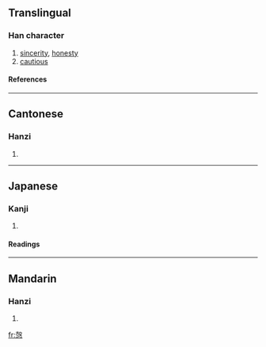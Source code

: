 {{see|悫|慤}}

==Translingual==
===Han character===
{{Han char|rn=61|rad=心|as=10|sn=14|four=4733<sub>4</sub>|canj=土水心 (GEP), X土水心 (XGEP)}}
# [[sincerity]], [[honesty]]
# [[cautious]]
====References====
{{Han ref|kx=0396.090|dkj=10983|dj=0734.160|hdz=42333.030|uh=6128|ud=24872|bh=E1C3|bd=57795}}
----
==Cantonese==
===Hanzi===
{{yue-hanzi|jyut=|y=kok3}}
# {{defn|Cantonese}}
----
==Japanese==
===Kanji===
{{ja-kanji|grade=|rs=心10}}
# {{defn|Japanese}} 
====Readings====
{{ja-readings|on=[[かく]] (kaku)|kun=[[つつしむ]] (tsutsushimu)}}
----
==Mandarin==
===Hanzi===
{{cmn-hanzi|sim=悫|pin=[[què]] ([[que4]])|wg=ch'üeh<sup>4</sup>}}
# {{defn|Mandarin}}

[[fr:愨]]